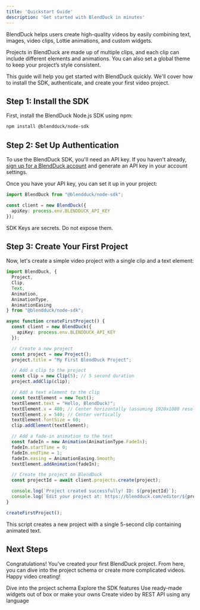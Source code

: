 ```yaml
---
title: 'Quickstart Guide'
description: 'Get started with BlendDuck in minutes'
---
```


BlendDuck helps users create high-quality videos by easily combining text, images, video clips, Lottie animations, and custom widgets.

Projects in BlendDuck are made up of multiple clips, and each clip can include different elements and animations. You can also set a global theme to keep your project’s style consistent.

This guide will help you get started with BlendDuck quickly. We'll cover how to install the SDK, authenticate, and create your first video project.

## Step 1: Install the SDK

First, install the BlendDuck Node.js SDK using npm:

```bash
npm install @blendduck/node-sdk
```

## Step 2: Set Up Authentication

To use the BlendDuck SDK, you'll need an API key. If you haven't already, [sign up for a BlendDuck account](https://blendduck.com/signin) and generate an API key in your account settings.

Once you have your API key, you can set it up in your project:

```typescript
import BlendDuck from "@blendduck/node-sdk";

const client = new BlendDuck({
  apiKey: process.env.BLENDDUCK_API_KEY
});
```

<Warning>
SDK Keys are secrets. Do not expose them.
</Warning>

## Step 3: Create Your First Project

Now, let's create a simple video project with a single clip and a text element:

```typescript
import BlendDuck, {
  Project,
  Clip,
  Text,
  Animation,
  AnimationType,
  AnimationEasing
} from "@blendduck/node-sdk";

async function createFirstProject() {
  const client = new BlendDuck({
    apiKey: process.env.BLENDDUCK_API_KEY
  });

  // Create a new project
  const project = new Project();
  project.title = "My First BlendDuck Project";

  // Add a clip to the project
  const clip = new Clip(5); // 5 second duration
  project.addClip(clip);

  // Add a text element to the clip
  const textElement = new Text();
  textElement.text = "Hello, BlendDuck!";
  textElement.x = 400; // Center horizontally (assuming 1920x1080 resolution)
  textElement.y = 540; // Center vertically
  textElement.fontSize = 60;
  clip.addElement(textElement);

  // Add a fade-in animation to the text
  const fadeIn = new Animation(AnimationType.FadeIn);
  fadeIn.startTime = 0;
  fadeIn.endTime = 1;
  fadeIn.easing = AnimationEasing.Smooth;
  textElement.addAnimation(fadeIn);

  // Create the project on BlendDuck
  const projectId = await client.projects.create(project);

  console.log(`Project created successfully! ID: ${projectId}`);
  console.log(`Edit your project at: https://blendduck.com/editor/${projectId}`);
}

createFirstProject();
```

This script creates a new project with a single 5-second clip containing animated text.

## Next Steps

Congratulations! You've created your first BlendDuck project. From here, you can dive into the project schema or create more complicated videos. Happy video creating!

<CardGroup cols={2}>
  <Card
    title="Project Schema"
    icon="stars"
    href="/concepts/project"
  >
    Dive into the project schema
  </Card>
  <Card
    title="SDK Features"
    icon="js"
    href="/features/retrieve-project"
  >
    Explore the SDK features
  </Card>
  <Card
    title="Widget Reference"
    icon="puzzle-piece"
    href="/widgets/list"
  >
    Use ready-made widgets out of box or make your owns
  </Card>
  <Card
    title="API Reference"
    icon="code"
    href="api-reference/introduction"
  >
    Create video by REST API using any language
  </Card>
</CardGroup>